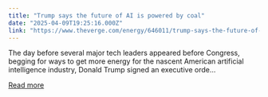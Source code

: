 ```yaml
---
title: "Trump says the future of AI is powered by coal"
date: "2025-04-09T19:25:16.000Z"
link: "https://www.theverge.com/energy/646011/trump-says-the-future-of-ai-is-powered-by-coal"
---
```


The day before several major tech leaders appeared before Congress, begging for ways to get more energy for the nascent American artificial intelligence industry, Donald Trump signed an executive orde...

[Read more](https://www.theverge.com/energy/646011/trump-says-the-future-of-ai-is-powered-by-coal)
